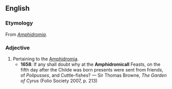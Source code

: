 ==English==
===Etymology===
From ''[[Amphidromia]]''.

===Adjective===
{{en-adj}}

# Pertaining to the [[w:Amphidromia|Amphidromia]].
#*'''1658''': If any shall doubt why at the '''Amphidromicall''' Feasts, on the fifth day after the Childe was born presents were sent from friends, of ''Polipusses'', and Cuttle-fishes? — Sir Thomas Browne, ''The Garden of Cyrus'' (Folio Society 2007, p. 213)